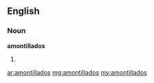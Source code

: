 ==English==

===Noun===
'''amontillados'''

#{{plural of|amontillado}}

[[ar:amontillados]]
[[mg:amontillados]]
[[my:amontillados]]